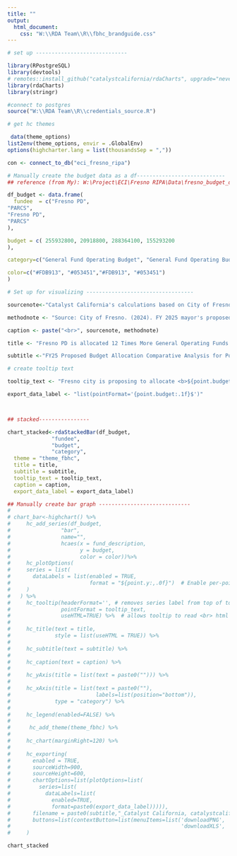 ```yaml
---
title: ""
output:
  html_document:
    css: "W:\\RDA Team\\R\\fbhc_brandguide.css"
---
```

<!-- link to Adobe Fonts (Source Serif Pro, Montserrat, Open Sans) -->
<link rel="stylesheet" href="https://use.typekit.net/kjp5mnx.css">

```r

# set up -----------------------------

library(RPostgreSQL)
library(devtools)
# remotes::install_github("catalystcalifornia/rdaCharts", upgrade="never") 
library(rdaCharts)
library(stringr)

#connect to postgres
source("W:\\RDA Team\\R\\credentials_source.R")

# get hc themes

 data(theme_options)
list2env(theme_options, envir = .GlobalEnv)
options(highcharter.lang = list(thousandsSep = ","))

con <- connect_to_db("eci_fresno_ripa")

# Manually create the budget data as a df----------------------------
## reference (from My): W:\Project\ECI\Fresno RIPA\Data\fresno_budget_data.xlsx

df_budget <- data.frame(
  fundee  = c("Fresno PD",
"PARCS",
"Fresno PD",
"PARCS"
),

budget = c( 255932800, 20918800, 288364100, 155293200 
),

category=c("General Fund Operating Budget", "General Fund Operating Budget", "Total Budget", "Total Budget"),

color=c("#FDB913", "#053451","#FDB913", "#053451")
)

```

```r

# Set up for visualizing ----------------------------------

sourcenote<-"Catalyst California's calculations based on City of Fresno's FY25 Proposed Budget, catalystcalifornia.org, 2024. "

methodnote <- "Source: City of Fresno. (2024). FY 2025 mayor's proposed budget. Retrieved from https://www.fresno.gov/wp-content/uploads/2024/05/FY-2025-Mayors-Proposed-Budget_1.pdf"

caption <- paste("<br>", sourcenote, methodnote)

title <- "Fresno PD is allocated 12 Times More General Operating Funds than Parks, Libraries, and Other Community Programs Combined "

subtitle <-"FY25 Proposed Budget Allocation Comparative Analysis for Police versus PARCS"

# create tooltip text

tooltip_text <- "Fresno city is proposing to allocate <b>${point.budget:,.0f}</b> in <b>{point.category}</b> funding to <b>{point.fundee}</b> in FY2025."

export_data_label <- "list(pointFormat='{point.budget:.1f}$')" 



## stacked----------------

chart_stacked<-rdaStackedBar(df_budget,
              "fundee",
              "budget",
              "category",
  theme = "theme_fbhc",
  title = title,
  subtitle = subtitle,
  tooltip_text = tooltip_text,
  caption = caption,
  export_data_label = export_data_label)

```

```r

## Manually create bar graph -----------------------------
# 
# chart_bar<-highchart() %>%
#     hc_add_series(df_budget,
#                "bar",
#                name="",
#                hcaes(x = fund_description,
#                      y = budget,
#                      color = color))%>%
#     hc_plotOptions(
#     series = list(
#       dataLabels = list(enabled = TRUE,
#                         format = "${point.y:,.0f}")  # Enable per-point color customization
#     )
#   ) %>%
#     hc_tooltip(headerFormat='', # removes series label from top of tooltip
#                pointFormat = tooltip_text,
#                useHTML=TRUE) %>%  # allows tooltip to read <br> html in reformatted tooltip_text
# 
#     hc_title(text = title,
#              style = list(useHTML = TRUE)) %>%
# 
#     hc_subtitle(text = subtitle) %>%
# 
#     hc_caption(text = caption) %>%
# 
#     hc_yAxis(title = list(text = paste0(""))) %>%
# 
#     hc_xAxis(title = list(text = paste0(""),
#                           labels=list(position="bottom")),
#              type = "category") %>%
# 
#     hc_legend(enabled=FALSE) %>%
# 
#      hc_add_theme(theme_fbhc) %>%
#   
#     hc_chart(marginRight=120) %>%
# 
#     hc_exporting(
#       enabled = TRUE,
#       sourceWidth=900,
#       sourceHeight=600,
#       chartOptions=list(plotOptions=list(
#         series=list(
#           dataLabels=list(
#             enabled=TRUE,
#             format=paste0(export_data_label))))),
#       filename = paste0(subtitle,"_Catalyst California, catalystcalifornia.org, ", format(Sys.Date(), "%Y"), "."),
#       buttons=list(contextButton=list(menuItems=list('downloadPNG', 'downloadSVG',
#                                                      'downloadXLS', 'downloadCSV')))
#     )


```

```r

chart_stacked

```
<script>
  widg = document.getElementsByClassName('html-widget'); //find widgets
  for (let i = 0; i < widg.length; i++) { //loop through
    document.getElementsByClassName('highchart')[i].style.width = '100%'; //adjust width
    document.getElementsByClassName('highchart')[i].style.height = '100%'; //adjust height
  }
</script>